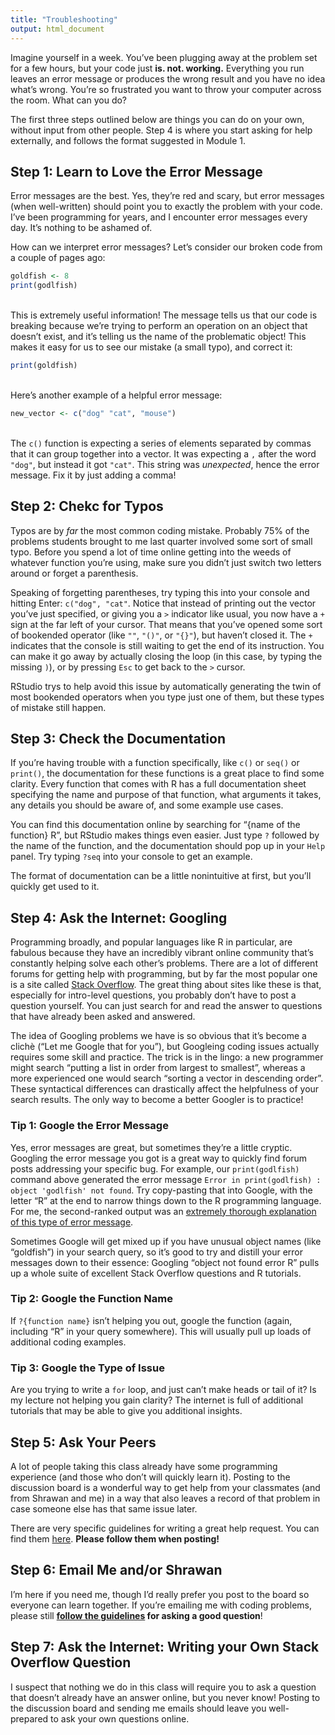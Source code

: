 ```yaml
---
title: "Troubleshooting"
output: html_document
---
```


Imagine yourself in a week. You've been plugging away at the problem set for a few hours, but your code just **is. not. working.** Everything you run leaves an error message or produces the wrong result and you have no idea what's wrong. You're so frustrated you want to throw your computer across the room. What can you do? 

The first three steps outlined below are things you can do on your own, without input from other people. Step 4 is where you start asking for help externally, and follows the format suggested in Module 1.

## Step 1: Learn to Love the Error Message 

Error messages are the best. Yes, they're red and scary, but error messages (when well-written) should point you to exactly the problem with your code. I've been programming for years, and I encounter error messages every day. It's nothing to be ashamed of.

How can we interpret error messages? Let's consider our broken code from a couple of pages ago:

```r
goldfish <- 8
print(godlfish)
```
<br> 
This is extremely useful information! The message tells us that our code is breaking because we're trying to perform an operation on an object that doesn't exist, and it's telling us the name of the problematic object! This makes it easy for us to see our mistake (a small typo), and correct it:
```r
print(goldfish)
```
<br>
Here's another example of a helpful error message:
```r
new_vector <- c("dog" "cat", "mouse")
```
<br> 
The `c()` function is expecting a series of elements separated by commas that it can group together into a vector. It was expecting a `,` after the word `"dog"`, but instead it got `"cat"`. This string was *unexpected*, hence the error message. Fix it by just adding a comma!


## Step 2: Chekc for Typos

Typos are by *far* the most common coding mistake. Probably 75% of the problems students brought to me last quarter involved some sort of small typo. Before you spend a lot of time online getting into the weeds of whatever function you're using, make sure you didn't just switch two letters around or forget a parenthesis. 

Speaking of forgetting parentheses, try typing this into your console and hitting Enter: `c("dog", "cat"`. Notice that instead of printing out the vector you've just specified, or giving you a `>` indicator like usual, you now have a `+` sign at the far left of your cursor. That means that you've opened some sort of bookended operator (like `""`, `"()"`, or `"{}"`), but haven't closed it. The `+` indicates that the console is still waiting to get the end of its instruction. You can make it go away by actually closing the loop (in this case, by typing the missing `)`), or by pressing `Esc` to get back to the `>` cursor. 

RStudio trys to help avoid this issue by automatically generating the twin of most bookended operators when you type just one of them, but these types of mistake still happen. 

## Step 3: Check the Documentation

If you're having trouble with a function specifically, like `c()` or `seq()` or `print()`, the documentation for these functions is a great place to find some clarity. Every function that comes with R has a full documentation sheet specifying the name and purpose of that function, what arguments it takes, any details you should be aware of, and some example use cases. 

You can find this documentation online by searching for "{name of the function} R", but RStudio makes things even easier. Just type `?` followed by the name of the function, and the documentation should pop up in your `Help` panel. Try typing `?seq` into your console to get an example. 

The format of documentation can be a little nonintuitive at first, but you'll quickly get used to it. 

## Step 4: Ask the Internet: Googling

Programming broadly, and popular languages like R in particular, are fabulous because they have an incredibly vibrant online community that's constantly helping solve each other's problems. There are a lot of different forums for getting help with programming, but by far the most popular one is a site called [Stack Overflow](www.stackoverflow.com). The great thing about sites like these is that, especially for intro-level questions, you probably don't have to post a question yourself. You can just search for and read the answer to questions that have already been asked and answered. 

The idea of Googling problems we have is so obvious that it's become a clich&#232; ("Let me Google that for you"), but Googleing coding issues actually requires some skill and practice. The trick is in the lingo: a new programmer might search "putting a list in order from largest to smallest", whereas a more experienced one would search "sorting a vector in descending order". These syntactical differences can drastically affect the helpfulness of your search results. The only way to become a better Googler is to practice! 

### Tip 1: Google the Error Message

Yes, error messages are great, but sometimes they're a little cryptic. Googling the error message you got is a great way to quickly find forum posts addressing your specific bug. For example, our `print(godlfish)` command above generated the error message `Error in print(godlfish) : object 'godlfish' not found`. Try copy-pasting that into Google, with the letter "R" at the end to narrow things down to the R programming language. For me, the second-ranked output was an [extremely thorough explanation of this type of error message](http://stackoverflow.com/questions/27886839/what-does-error-object-myvariable-not-found-mean). 

Sometimes Google will get mixed up if you have unusual object names (like "goldfish") in your search query, so it's good to try and distill your error messages down to their essence: Googling "object not found error R" pulls up a whole suite of excellent Stack Overflow questions and R tutorials. 

### Tip 2: Google the Function Name

If `?{function name}` isn't helping you out, google the function (again, including "R" in your query somewhere). This will usually pull up loads of additional coding examples. 

### Tip 3: Google the Type of Issue

Are you trying to write a `for` loop, and just can't make heads or tail of it? Is my lecture not helping you gain clarity? The internet is full of additional tutorials that may be able to give you additional insights. 

## Step 5: Ask Your Peers

A lot of people taking this class already have some programming experience (and those who don't will quickly learn it). Posting to the discussion board is a wonderful way to get help from your classmates (and from Shrawan and me) in a way that also leaves a record of that problem in case someone else has that same issue later. 

There are very specific guidelines for writing a great help request. You can find them [here](http://stackoverflow.com/help/how-to-ask). **Please follow them when posting!**

## Step 6: Email Me and/or Shrawan

I'm here if you need me, though I'd really prefer you post to the board so everyone can learn together. If you're emailing me with coding problems, please still **[follow the guidelines](http://stackoverflow.com/help/how-to-ask) for asking a good question**! 

## Step 7: Ask the Internet: Writing your Own Stack Overflow Question

I suspect that nothing we do in this class will require you to ask a question that doesn't already have an answer online, but you never know! Posting to the discussion board  and sending me emails should leave you well-prepared to ask your own questions online. 


